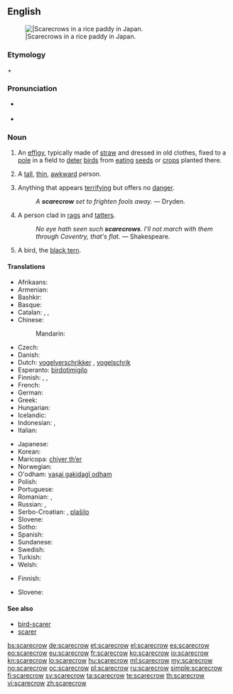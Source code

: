 {{wikipedia}}
==English==
[[Image:Kakashi2.jpg|thumb||Scarecrows in a rice paddy in Japan.]]

===Etymology===
{{term|scare}} + {{term|crow}}

===Pronunciation===
* {{a|RP}} {{IPA|/ˈskɛə.krəʊ/}}
* {{a|US}} {{IPA|/ˈskɛr.kroʊ/}}

===Noun===
{{en-noun}}

# An [[effigy]], typically made of [[straw]] and dressed in old clothes, fixed to a [[pole]] in a field to [[deter]] [[bird]]s from [[eating]] [[seed]]s or [[crop]]s planted there.
# {{context|figuratively|pejorative}} A [[tall]], [[thin]], [[awkward]] person.
# {{figurative}} Anything that appears [[terrifying]] but offers no [[danger]].
#: ''A '''scarecrow''' set to frighten fools away.'' &mdash; Dryden.
# A person clad in [[rag]]s and [[tatter]]s.
#: ''No eye hath seen such '''scarecrows'''. I'll not march with them through Coventry, that's flat.'' &mdash; Shakespeare.
# {{UK|dialect}} A bird, the [[black tern]].

====Translations====
{{trans-top|an effigy made to scare the birds away}}
* Afrikaans: {{t-|af|voëlverskrikker}}
* Armenian: {{t-|hy|խրտվիլակ|tr=xrtvilak}}
* Bashkir: {{tø|ba|ҡарасҡы|tr=qarasqï|sc=Cyrl}}
* Basque: {{t+|eu|txorimalo}}
* Catalan: {{t-|ca|espantall|m}}, {{t-|ca|babarota|f}}, {{t-|ca|espantaocells|m}}
* Chinese:
*: Mandarin: {{t-|cmn|稻草人|tr=dàocǎorén|sc=Hani}}
* Czech: {{t-|cs|strašák|m}}
* Danish: {{t+|da|fugleskræmsel|n}}
* Dutch: [[vogelverschrikker]] {{m}}, {{qualifier|dialectal}} [[vogelschrik]]&nbsp;{{m}}
* Esperanto: [[birdotimigilo]]
* Finnish: {{t-|fi|variksenpelätin}}, {{t-|fi|variksenpelätti}}, {{t+|fi|linnunpelätin}}
* French: {{t+|fr|épouvantail|m}}
* German: {{t+|de|Vogelscheuche|f}}
* Greek: {{t+|el|σκιάχτρο|n|tr=skiáchtro}}
* Hungarian: {{t+|hu|madárijesztő}}
* Icelandic: {{t-|is|fuglahræða}}
* Indonesian: {{t-|id|orang-orangan}},  {{t-|id|penakut burung}}
* Italian: {{t+|it|spaventapasseri|m|s}}
{{trans-mid}}
* Japanese: {{t-|ja|かかし|tr=kakashi}}
* Korean: {{t+|ko|허수아비|tr=heosuabi|sc=Hang}}
* Maricopa: [[chiyer thʼer]]
* Norwegian: {{t+|no|fugleskremsel}}
* O'odham: [[vaṣai gakidagĭ odham]]
* Polish: {{t+|pl|strach na wróble|m}}
* Portuguese: {{t+|pt|espantalho}}
* Romanian: {{t+|ro|sperietoare|f}}, {{t-|ro|momâie|f}}
* Russian: {{t+|ru|пугало|n|tr=púgalo}}, {{t+|ru|чучело|n|tr=čúčelo}}
* Serbo-Croatian: {{t-|sh|strašilo}} {{n}}, [[plašilo]] {{n}}
* Slovene: {{t+|sl|ptičje strašilo|n}}
* Sotho: {{t-|st|setshosa}}
* Spanish: {{t+|es|espantapájaros|m|s}}
* Sundanese: {{t-|su|bebegig}}
* Swedish: {{t+|sv|fågelskrämma|c}}
* Turkish: {{t+|tr|korkuluk}}
* Welsh: {{t-|cy|bwgan brain|m}}
{{trans-bottom}}

{{trans-top|tall, thin, awkward person}}
* Finnish: {{t-|fi|variksenpelätin}}
{{trans-mid}}
* Slovene: {{t-|sl|strašilo|n}}
{{trans-bottom}}

====See also====
* [[bird-scarer]]
* [[scarer]]

[[bs:scarecrow]]
[[de:scarecrow]]
[[et:scarecrow]]
[[el:scarecrow]]
[[es:scarecrow]]
[[eo:scarecrow]]
[[eu:scarecrow]]
[[fr:scarecrow]]
[[ko:scarecrow]]
[[io:scarecrow]]
[[kn:scarecrow]]
[[lo:scarecrow]]
[[hu:scarecrow]]
[[ml:scarecrow]]
[[my:scarecrow]]
[[no:scarecrow]]
[[oc:scarecrow]]
[[pl:scarecrow]]
[[ru:scarecrow]]
[[simple:scarecrow]]
[[fi:scarecrow]]
[[sv:scarecrow]]
[[ta:scarecrow]]
[[te:scarecrow]]
[[th:scarecrow]]
[[vi:scarecrow]]
[[zh:scarecrow]]